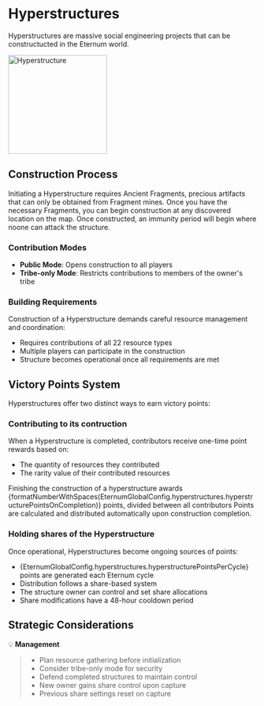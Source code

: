 
# Hyperstructures

Hyperstructures are massive social engineering projects that can be constructucted in the Eternum world.

<img
  src="/buildings/hyperstructure.png"
  alt="Hyperstructure"
  width="200"
  className="relative z-[100000] float-right mt-20"
/>

## Construction Process

Initiating a Hyperstructure requires Ancient Fragments, precious artifacts that can only be obtained from Fragment
mines. Once you have the necessary Fragments, you can begin construction at any discovered location on the map. Once
constructed, an immunity period will begin where noone can attack the structure.

### Contribution Modes

- **Public Mode**: Opens construction to all players
- **Tribe-only Mode**: Restricts contributions to members of the owner's tribe

### Building Requirements

Construction of a Hyperstructure demands careful resource management and coordination:

- Requires contributions of all 22 resource types
- Multiple players can participate in the construction
- Structure becomes operational once all requirements are met

## Victory Points System

Hyperstructures offer two distinct ways to earn victory points:

### Contributing to its contruction

When a Hyperstructure is completed, contributors receive one-time point rewards based on:

- The quantity of resources they contributed
- The rarity value of their contributed resources

Finishing the construction of a hyperstructure awards
{formatNumberWithSpaces(EternumGlobalConfig.hyperstructures.hyperstructurePointsOnCompletion)} points, divided between
all contributors Points are calculated and distributed automatically upon construction completion.

### Holding shares of the Hyperstructure

Once operational, Hyperstructures become ongoing sources of points:

- {EternumGlobalConfig.hyperstructures.hyperstructurePointsPerCycle} points are generated each Eternum cycle
- Distribution follows a share-based system
- The structure owner can control and set share allocations
- Share modifications have a 48-hour cooldown period

## Strategic Considerations

💡 **Management**

> - Plan resource gathering before initialization
> - Consider tribe-only mode for security
> - Defend completed structures to maintain control
> - New owner gains share control upon capture
> - Previous share settings reset on capture
